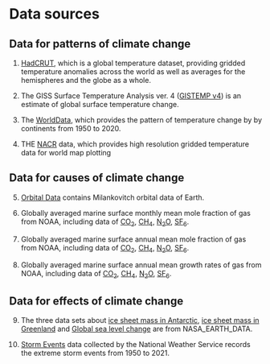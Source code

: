 # Data sources

## Data for patterns of climate change

1. [HadCRUT](https://crudata.uea.ac.uk/cru/data/temperature), which is a global temperature dataset, providing gridded temperature anomalies across the world as well as averages for the hemispheres and the globe as a whole.

2. The GISS Surface Temperature Analysis ver. 4 ([GISTEMP v4](https://data.giss.nasa.gov/gistemp/)) is an estimate of global surface temperature change.

3. The [WorldData](https://www.worlddata.info/global-warming.php), which provides the pattern of temperature change by by continents from 1950 to 2020.

4. THE [NACR](https://climatedataguide.ucar.edu/climate-data/terraclimate-global-high-resolution-gridded-temperature-precipitation-and-other-water) data, which provides high resolution gridded temperature data for world map plotting


## Data for causes of climate change
5. [Orbital Data](https://biocycle.atmos.colostate.edu/shiny/Milankovitch/) contains Milankovitch orbital data of Earth.

6. Globally averaged marine surface monthly mean mole fraction of gas from NOAA, including data of  [CO$_2$](https://gml.noaa.gov/webdata/ccgg/trends/co2/co2_mm_gl.txt), [CH$_4$](https://gml.noaa.gov/webdata/ccgg/trends/ch4/ch4_mm_gl.txt), [N$_2$O](https://gml.noaa.gov/webdata/ccgg/trends/n2o/n2o_mm_gl.txt), [SF$_6$](https://gml.noaa.gov/webdata/ccgg/trends/sf6/sf6_mm_gl.txt).

7. Globally averaged marine surface annual mean mole fraction of gas from NOAA, including data of  [CO$_2$](https://gml.noaa.gov/webdata/ccgg/trends/co2/co2_annmean_gl.txt), [CH$_4$](https://gml.noaa.gov/webdata/ccgg/trends/ch4/ch4_annmean_gl.txt), [N$_2$O](https://gml.noaa.gov/webdata/ccgg/trends/n2o/n2o_annmean_gl.txt), [SF$_6$](https://gml.noaa.gov/webdata/ccgg/trends/sf6/sf6_annmean_gl.txt).

8. Globally averaged marine surface annual mean growth rates of gas from NOAA, including data of [CO$_2$](https://gml.noaa.gov/webdata/ccgg/trends/co2/co2_gr_gl.txt), [CH$_4$](https://gml.noaa.gov/webdata/ccgg/trends/ch4/ch4_gr_gl.txt), [N$_2$O](https://gml.noaa.gov/webdata/ccgg/trends/n2o/n2o_gr_gl.txt), [SF$_6$](https://gml.noaa.gov/webdata/ccgg/trends/sf6/sf6_gr_gl.txt).

## Data for effects of climate change

9. The three data sets about [ice sheet mass in Antarctic](https://podaac-tools.jpl.nasa.gov/drive/files/allData/tellus/L4/ice_mass/RL06/v02/mascon_CRI//antarctica_mass_200204_202109.txt), [ice sheet mass in Greenland](https://podaac-tools.jpl.nasa.gov/drive/files/allData/merged_alt/L2/TP_J1_OSTM/global_mean_sea_level//GMSL_TPJAOS_5.1_199209_202108.txt) and [Global sea level change](http://podaac.jpl.nasa.gov/dataset/MERGED_TP_J1_OSTM_OST_ALL_V51) are from NASA_EARTH_DATA.

10. [Storm Events](https://www.climate.gov/maps-data/dataset/severe-storms-and-extreme-events-data-table) data collected by the National Weather Service records the extreme storm events from 1950 to 2021.
